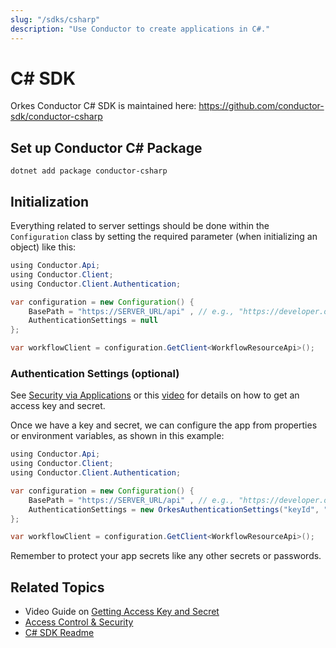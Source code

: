 ```yaml
---
slug: "/sdks/csharp"
description: "Use Conductor to create applications in C#."
---
```


# C# SDK

Orkes Conductor C# SDK is maintained here: https://github.com/conductor-sdk/conductor-csharp

## Set up Conductor C# Package

```shell
dotnet add package conductor-csharp
```

## Initialization

Everything related to server settings should be done within the `Configuration` class by setting the required parameter (when initializing an object) like this:

```java
using Conductor.Api;
using Conductor.Client;
using Conductor.Client.Authentication;

var configuration = new Configuration() {
    BasePath = "https://SERVER_URL/api" , // e.g., "https://developer.orkescloud.com/api" for Developer Edition
    AuthenticationSettings = null
};

var workflowClient = configuration.GetClient<WorkflowResourceApi>();
```

### Authentication Settings (optional)

See [Security via Applications](/content/access-control-and-security/applications#generating-access-keys) or this [video](https://www.youtube.com/watch?v=f1b5vZRKn2Q) for details on how to get an access key and secret.

Once we have a key and secret, we can configure the app from properties or environment variables, as shown in this example:

```java
using Conductor.Api;
using Conductor.Client;
using Conductor.Client.Authentication;

var configuration = new Configuration() {
    BasePath = "https://SERVER_URL/api" , // e.g., "https://developer.orkescloud.com/api" for Developer Edition
    AuthenticationSettings = new OrkesAuthenticationSettings("keyId", "keySecret")
};

var workflowClient = configuration.GetClient<WorkflowResourceApi>();

```

Remember to protect your app secrets like any other secrets or passwords.

## Related Topics

- Video Guide on [Getting Access Key and Secret](https://www.youtube.com/watch?v=f1b5vZRKn2Q)
- [Access Control & Security](/content/category/access-control-and-security)
- [C# SDK Readme](https://github.com/conductor-sdk/conductor-csharp#readme)

